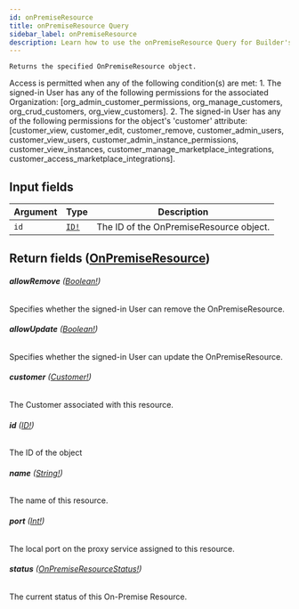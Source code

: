 ```yaml
---
id: onPremiseResource
title: onPremiseResource Query
sidebar_label: onPremiseResource
description: Learn how to use the onPremiseResource Query for Builder's API.
---
```


    Returns the specified OnPremiseResource object.

Access is permitted when any of the following condition(s) are met: 1. The signed-in User has any of the following permissions for the associated Organization: [org_admin_customer_permissions, org_manage_customers, org_crud_customers, org_view_customers]. 2. The signed-in User has any of the following permissions for the object's 'customer' attribute: [customer_view, customer_edit, customer_remove, customer_admin_users, customer_view_users, customer_admin_instance_permissions, customer_view_instances, customer_manage_marketplace_integrations, customer_access_marketplace_integrations].

## Input fields

| Argument | Type                              | Description                             |
| -------- | --------------------------------- | --------------------------------------- |
| `id`     | [`ID!`](/self-managed/composer/builder/api/schema/scalar/ID.mdx) | The ID of the OnPremiseResource object. |

## Return fields ([OnPremiseResource](/self-managed/composer/builder/api/schema/object/OnPremiseResource.mdx))

###### <b>allowRemove</b> ([Boolean!](/self-managed/composer/builder/api/schema/scalar/Boolean.mdx))

Specifies whether the signed-in User can remove the OnPremiseResource.

###### <b>allowUpdate</b> ([Boolean!](/self-managed/composer/builder/api/schema/scalar/Boolean.mdx))

Specifies whether the signed-in User can update the OnPremiseResource.

###### <b>customer</b> ([Customer!](/self-managed/composer/builder/api/schema/object/Customer.mdx))

The Customer associated with this resource.

###### <b>id</b> ([ID!](/self-managed/composer/builder/api/schema/scalar/ID.mdx))

The ID of the object

###### <b>name</b> ([String!](/self-managed/composer/builder/api/schema/scalar/String.mdx))

The name of this resource.

###### <b>port</b> ([Int!](/self-managed/composer/builder/api/schema/scalar/Int.mdx))

The local port on the proxy service assigned to this resource.

###### <b>status</b> ([OnPremiseResourceStatus!](/self-managed/composer/builder/api/schema/enum/OnPremiseResourceStatus.mdx))

The current status of this On-Premise Resource.

